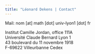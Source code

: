 ```yaml
---
title: "Léonard Dekens | Contact"
---
```



Mail: nom [at] math [dot] univ-lyon1 [dot] fr

Institut Camille Jordan, office 111A  
Université Claude Bernard Lyon 1  
43 boulevard du 11 novembre 1918  
F-69622 Villeurbanne Cedex  